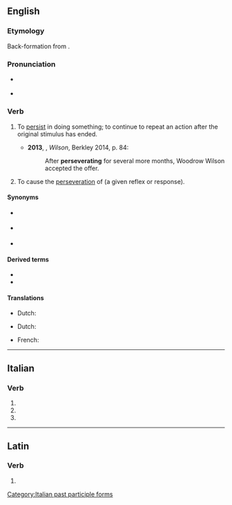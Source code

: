 ==English==

===Etymology===
Back-formation from {{m|en|perseveration}}.

===Pronunciation===
* {{a|UK}} {{IPA|en|/pəːˈsɛvəɹeɪt/}}
* {{a|US}} {{IPA|en|/pɚˈsɛvəˌɹeɪt/}}

===Verb===
{{en-verb|perseverat}}

# {{lb|en|instransitive|chiefly|_|psychology}} To [[persist]] in doing something; to continue to repeat an action after the original stimulus has ended.
#* '''2013''', {{w|A Scott Berg}}, ''Wilson'', Berkley 2014, p. 84:
#*: After '''perseverating''' for several more months, Woodrow Wilson accepted the offer.
# {{lb|en|transitive|psychology}} To cause the [[perseveration]] of (a given reflex or response).

====Synonyms====
* {{l|en|obsesses}} {{qualifier|excess attention or obsession}}
* {{l|en|keep on}} {{qualifier|to repeat}}
* {{l|en|harp}} {{qualifier|to repeat; verb}}

====Derived terms====
* {{l|en|perseveration}}
* {{l|en|perseveratory}}

====Translations====
{{trans-top|behaviour of exclusive and lasting obsession to a detail others consider minor}}
* Dutch: {{t+|nl|volharden}} {{t+|nl|volhouden}}
{{trans-mid}}
{{trans-bottom}}

{{trans-top|to repeat or continue a pattern}}
* Dutch: {{t+|nl|steeds weerkeren}}
{{trans-mid}}
{{trans-bottom}}

{{checktrans-top}}
* French: {{t+check|fr|persévérer}}
{{trans-mid}}
{{trans-bottom}}

----

==Italian==

===Verb===
{{head|it|verb form}}

# {{inflection of|it|perseverare||2|p|pres|indc}}
# {{inflection of|it|perseverare||2|p|impr}}
# {{feminine plural of|it|perseverato}}

[[Category:Italian past participle forms]]

----

==Latin==

===Verb===
{{la-verb-form|persevērāte}}

# {{inflection of|la|persevērō||2|p|pres|actv|impr}}